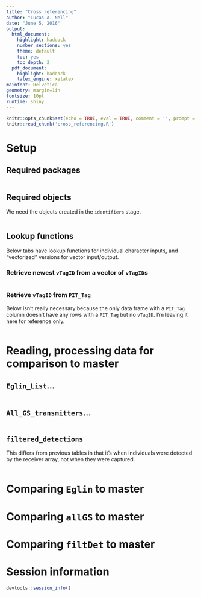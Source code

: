 ```yaml
---
title: "Cross referencing"
author: "Lucas A. Nell"
date: "June 5, 2016"
output:
  html_document:
    highlight: haddock
    number_sections: yes
    theme: default
    toc: yes
    toc_depth: 2
  pdf_document:
    highlight: haddock
    latex_engine: xelatex
mainfont: Helvetica
geometry: margin=1in
fontsize: 10pt
runtime: shiny
---
```


```r
knitr::opts_chunk$set(echo = TRUE, eval = TRUE, comment = '', prompt = FALSE)
knitr::read_chunk('cross_referencing.R')
```


# Setup

## Required packages
```r
```

## Required objects

We need the objects created in the `identifiers` stage.

```r
```


## Lookup functions {.tabset}

Below tabs have lookup functions for individual character inputs, and "vectorized" 
versions for vector input/output.

### Retrieve newest `vTagID` from a vector of `vTagID`s

```r
```

### Retrieve `vTagID` from `PIT_Tag`

Below isn't really necessary because the only data frame with a `PIT_Tag` column doesn't 
have any rows with a `PIT_Tag` but no `vTagID`. 
I'm leaving it here for reference only.
```r
```


# Reading, processing data for comparison to master


## `Eglin_List`...

```r
```


## `All_GS_transmitters`...

```r
```

## `filtered_detections`

This differs from previous tables in that it's when individuals were detected by the
receiver array, not when they were captured.
```r
```




# Comparing `Eglin` to master



# Comparing `allGS` to master



# Comparing `filtDet` to master














# Session information


```r
devtools::session_info()
```





<!---
rmarkdown::render('cross_referencing.Rmd', output_file = 'cross_referencing.html')
-->
